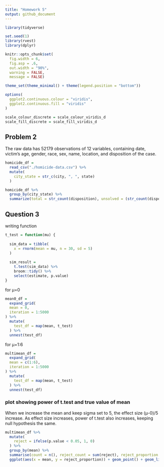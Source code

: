 ```yaml
---
title: "Homework 5"
output: github_document
---
```


```r
library(tidyverse)

set.seed(1)
library(rvest)
library(dplyr)

knitr::opts_chunk$set(
  fig.width = 6,
  fig.asp = .6,
  out.width = "90%",
  warning = FALSE,
  message = FALSE)

theme_set(theme_minimal() + theme(legend.position = "bottom"))

options(
  ggplot2.continuous.colour = "viridis",
  ggplot2.continuous.fill = "viridis"
)

scale_colour_discrete = scale_colour_viridis_d
scale_fill_discrete = scale_fill_viridis_d
```

## Problem 2

The raw data has 52179 observations of 12 variables, containing date, victim's age, gender, race, sex, name, location, and disposition of the case.
```r
homicide_df =
  read_csv("./homicide-data.csv") %>% 
  mutate(
    city_state = str_c(city, ", ", state)
  )
```

```r
homicide_df %>% 
  group_by(city_state) %>% 
  summarize(total = str_count(disposition), unsolved = (str_count(disposition, "Closed without arrest") + str_count(disposition, "Open/No arrest") ))
```


## Question 3
writing function
```r
t_test = function(mu) {
  
  sim_data = tibble(
    x = rnorm(mean = mu, n = 30, sd = 5)
  )
  
  sim_result =
    t.test(sim_data) %>% 
    broom::tidy() %>% 
    select(estimate, p.value) 
}
```

for μ=0
```r
mean0_df =
  expand_grid(
  mean = 0,
  iteration = 1:5000
) %>% 
  mutate(
    test_df = map(mean, t_test)
  ) %>% 
  unnest(test_df)
```

for μ=1:6
```r
multimean_df =
  expand_grid(
  mean = c(1:6),
  iteration = 1:5000
) %>% 
  mutate(
    test_df = map(mean, t_test)
  ) %>% 
  unnest(test_df)
```

### plot showing power of t.test and true value of mean

When we increase the mean and keep sigma set to 5, the effect size (μ-0)/5 increase. As effect size increases, power of t.test also increases, keeping null hypothesis the same.
```r
multimean_df %>% 
  mutate(
    reject = ifelse(p.value < 0.05, 1, 0)
  ) %>% 
  group_by(mean) %>% 
  summarise(count = n(), reject_count = sum(reject), reject_proportion = reject_count/count) %>%
  ggplot(aes(x = mean, y = reject_proportion)) + geom_point() + geom_line() + labs(x = "True Mean",y = "Power of T.test",title = "Power of t.test v.s multiple means") + scale_x_continuous(limits = c(1,6), breaks = seq(1:6))
  
```

